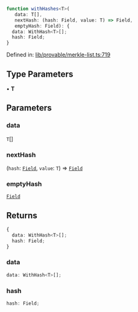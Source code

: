 ```ts
function withHashes<T>(
   data: T[], 
   nextHash: (hash: Field, value: T) => Field, 
   emptyHash: Field): {
  data: WithHash<T>[];
  hash: Field;
}
```

Defined in: [lib/provable/merkle-list.ts:719](https://github.com/o1-labs/o1js/blob/df1ff77af12d7cbbed4a6167f02815fad4f0dceb/src/lib/provable/merkle-list.ts#L719)

## Type Parameters

• **T**

## Parameters

### data

`T`[]

### nextHash

(`hash`: [`Field`](../classes/Field.mdx), `value`: `T`) => [`Field`](../classes/Field.mdx)

### emptyHash

[`Field`](../classes/Field.mdx)

## Returns

```ts
{
  data: WithHash<T>[];
  hash: Field;
}
```

### data

```ts
data: WithHash<T>[];
```

### hash

```ts
hash: Field;
```
